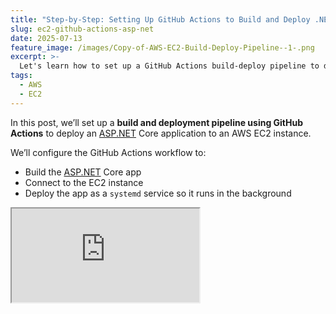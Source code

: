 ```yaml
---
title: "Step-by-Step: Setting Up GitHub Actions to Build and Deploy .NET to EC2"
slug: ec2-github-actions-asp-net
date: 2025-07-13
feature_image: /images/Copy-of-AWS-EC2-Build-Deploy-Pipeline--1-.png
excerpt: >-
  Let's learn how to set up a GitHub Actions build-deploy pipeline to deploy an ASP.NET API application to an Amazon EC2 instance, running as a systemd service.
tags:
  - AWS
  - EC2
---
```

In this post, we’ll set up a **build and deployment pipeline using GitHub Actions** to deploy an [ASP.NET](http://ASP.NET) Core application to an AWS EC2 instance.

We’ll configure the GitHub Actions workflow to:

-   Build the [ASP.NET](http://ASP.NET) Core app
-   Connect to the EC2 instance
-   Deploy the app as a `systemd` service so it runs in the background

<iframe src="https://www.youtube.com/embed/hViTuEA75-w?feature=oembed" />

This post is part of my [AWS EC2 series](/blog/tag/ec2/), and thanks to AWS for sponsoring this video.

If you are completely new to running .NET apps on AWS EC2 I highly recommend checking out my Step-by-Step guide.

<BlogLink
  href="/blog/amazon-ec2-dotnet-api-hosting/"
  title="Deploying a .NET Web API on Amazon EC2: A Step-by-Step Guide"
  description="Let’s learn how to leverage Amazon EC2 to host your .NET applications. In this post, we will learn how to create an EC2 instance, set it up with .NET runtime, upload your .NET application, and run it from there."
  authorImage="/images/logo-512x512-22.png"
  authorName="Rahul Nath"
  authorTitle="Rahul Pulikkot Nath"
  featureImage="/images/EC2-ASP-NET.png"
/>

## Setting Up EC2 Instance

Before we dive into the GitHub Actions setup, we need an EC2 instance ready to host our ASP NET Core app.

We will use AWS CDK to define and deploy the required AWS infrastructure.

I will be running the CDK deploy step manually outside of GitHub Actions to keep our build and deployment pipeline faster and more focused on the app itself.

<BlogLink
  href="/blog/aws-cdk-dotnet/"
  title="AWS CDK For The .NET Developer: How To Easily Get Started"
  description="AWS CDK simplifies Cloud Infrastructure management. CDK lets you define AWS resources using first-class programming concepts. It translates your code into AWS CloudFormation templates, which can be used to provision AWS resources for your application. Let’s get started using .NET and C#."
  authorImage="/images/logo-512x512-23.png"
  authorName="Rahul Nath"
  authorTitle="Rahul Pulikkot Nath"
  featureImage="/images/AWS-CDK-3.png"
/>

Here's a snippet from the [CDK code](https://github.com/rahulpnath/aws-ec2/commit/1c358d5218a1b84206048043bf04eef854d0a70f#diff-ceaf3769e56ae6c1122a8121107e005a33d99b33f6580d4521e7705f9d17dbfd) to set up the EC2 instance.

```csharp
/ Create EC2 InstanceMore actions
var instance = new Instance_(this, "WebApiInstance", new InstanceProps {
  InstanceType = InstanceType.Of(InstanceClass.BURSTABLE3, InstanceSize.MICRO),
    MachineImage = MachineImage.LatestAmazonLinux2023(),
    Vpc = vpc,
    Role = role,
    SecurityGroup = securityGroup,
    KeyPair = KeyPair.FromKeyPairName(this, "key-0a498c763ef8ab954", "my-key-pair"),
});

```

To set up the key pair navigate to the AWS Console → EC2 → Key Pairs

![](/images/image.png)

We use this key pair to connect to the EC2 instance later from GitHub actions file to deploy our .NET application.

To keep our GH Actions file more focused on the application, we will be running the infrastructure setup outside of it. For this example, you can directly run the `cdk deploy` command from the root of the repository, which will create the EC2 instances.

Alternatively, you can also have a separate GH actions or include it in your application deployment steps as well.

## Deploying ASP.NET App as Systems Service File

For this demo, we will use a [simple ASP.NET Core Web Api](https://github.com/rahulpnath/aws-ec2/tree/main/src/MyApi) application created by the default template.

We’ll run the app in the background using a `systemd` service.

💡

__A systemd service lets you manage your application like any other Linux service — you can start, stop, restart, and enable it to run automatically on boot.__

Here is the [systemd](https://github.com/rahulpnath/aws-ec2/blob/main/src/MyApi/myapi.service) service file we will use.

### Key Sections of systemd File

-   **\[Unit\]**
    -   `Description`: Provides a description of the service.
-   **\[Service\]**
    -   `WorkingDirectory`: The directory where your app is located.
    -   `ExecStart`: The command to start your application.
    -   `Restart=always`: Ensures the app restarts automatically if it crashes or stops.
    -   `User`: Specifies the user under which the app runs (`ec2-user`).
    -   `Environment`: Sets environment variables:
        -   `DOTNET_SYSTEM_GLOBALIZATION_INVARIANT=1`: Enables globalization features without needing ICU libraries.
        -   `ASPNETCORE_ENVIRONMENT=Production`: Sets the environment to Production.
        -   `ASPNETCORE_URLS=http://0.0.0.0:5000`: Binds the app to all network interfaces on port 5000.
-   **\[Install\]**
    -   `WantedBy=multi-user.target`: Ensures the service starts automatically on system boot.

## GitHub Actions Build and Deployment Pipeline

With that all out of the way, let's set up our GitHub Actions pipeline to deploy our ASP.NET app to the EC2 instance.  
  

Whenever code is pushed to the branch, the workflow:

-   **Builds the application** into a self-contained, production-ready artifact.
-   **Deploys it to an EC2 instance**, stopping the current service, copying the new build, and restarting the service.

### Building the .NET Publish Artifact

This GitHub Actions workflow starts when a push is made to the `test` branch. It prepares the environment and builds the application for deployment:

-   Uses `.NET 9.0.x`, configured via `actions/setup-dotnet`.
-   Check out the code from the repository.
-   Runs `dotnet publish` from the `src/` directory, targeting `linux-x64` and generating a **self-contained** release build.
-   Outputs the build to a `./publish` folder for deployment.

```yaml
- uses: actions/checkout@v3

- name: Setup .NET
  uses: actions/setup-dotnet@v3
  with:
    dotnet-version: ${{ env.DOTNET_VERSION }}

- name: Publish
  working-directory: src
  run: dotnet publish ${{ env.PROJECT_PATH }} --configuration Release --output ./publish --self-contained true -r linux-x64

```

This ensures a clean, ready-to-run build that includes the .NET runtime.

### Deploying to EC2

After the build step, the workflow deploys the application to an EC2 instance using a secure SSH connection. It authenticates using AWS credentials from GitHub Secrets, then handles the deployment process end-to-end.

Key steps include:

-   **Connecting via SSH** with a private key provided at runtime
-   **Stopping the existing service** and cleaning the deployment directory
-   **Transferring the published files and service definition** to the EC2 instance
-   **Reloading `systemd` and restarting the service** to run the new version

```yaml
- name: Configure AWS credentials
  uses: aws-actions/configure-aws-credentials@v2
  with:
    aws-access-key-id: ${{ secrets.AWS_ACCESS_KEY_ID }}
    aws-secret-access-key: ${{ secrets.AWS_SECRET_ACCESS_KEY }}
    aws-region: ${{ secrets.AWS_REGION }}

- name: Copy files to EC2
  working-directory: src
  env:
    EC2_SSH_KEY: ${{ secrets.EC2_SSH_KEY }}
    EC2_USERNAME: ${{ secrets.EC2_USERNAME }}
  run: |
    echo "$EC2_SSH_KEY" > ssh_key.pem
    chmod 600 ssh_key.pem

    # Stop the service and clear the directory
    ssh -o StrictHostKeyChecking=no -i ssh_key.pem $EC2_USERNAME '
     sudo systemctl stop myapi || true
     rm -rf ~/myapi/*
    '

    # Copy the published files
    scp -o StrictHostKeyChecking=no -i ssh_key.pem -r ./publish/* $EC2_USERNAME:~/myapi/

    # Copy the service file
    scp -o StrictHostKeyChecking=no -i ssh_key.pem ./MyApi/myapi.service $EC2_USERNAME:~/myapi/

    # Setup and start the service
    ssh -o StrictHostKeyChecking=no -i ssh_key.pem $EC2_USERNAME '
     sudo cp ~/myapi/myapi.service /etc/systemd/system/
     sudo chmod +x ~/myapi/MyApi
     sudo systemctl daemon-reload
     sudo systemctl enable myapi
     sudo systemctl restart myapi
    '

```

This ensures a consistent and automated deployment with minimal manual intervention.

The GH Actions will be automatically triggered on commits in the `main` branch, or you can trigger a manual build under the [Actions](https://github.com/rahulpnath/aws-ec2/actions) tab.

Once deployed, you can navigate to your ASP.NET API via the EC2 instance's public DNS address and the port (_5000_) on which the application is configured.

_You can view the code at this_ [_commit_](https://github.com/rahulpnath/aws-ec2/tree/ea11b4f9ac21491b263a216434584fa2d44d02a4)_, which captures the project as of that date. For the latest version, please check the main branch._